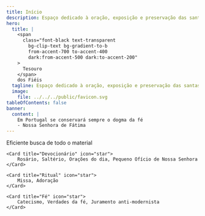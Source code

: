 ```yaml
---
title: Início
description: Espaço dedicado à oração, exposição e preservação das santas tradições da Igreja.
hero:
  title: |
    <span
      class="font-black text-transparent
        bg-clip-text bg-gradient-to-b
        from-accent-700 to-accent-400
        dark:from-accent-500 dark:to-accent-200"
    >
      Tesouro
    </span>
    dos Fiéis
  tagline: Espaço dedicado à oração, exposição e preservação das santas tradições da Igreja.
  image:
    file: ../../../public/favicon.svg
tableOfContents: false
banner:
  content: |
    Em Portugal se conservará sempre o dogma da fé
    - Nossa Senhora de Fátima
---
```



<CardGrid stagger>
	<Card title="Procura" icon="magnifier">
		Eficiente busca de todo o material
	</Card>

    <Card title="Devocionário" icon="star">
    	Rosário, Saltério, Orações do dia, Pequeno Ofício de Nossa Senhora
    </Card>

    <Card title="Ritual" icon="star">
    	Missa, Adoração
    </Card>

    <Card title="Fé" icon="star">
    	Catecismo, Verdades da fé, Juramento anti-modernista
    </Card>

</CardGrid>
